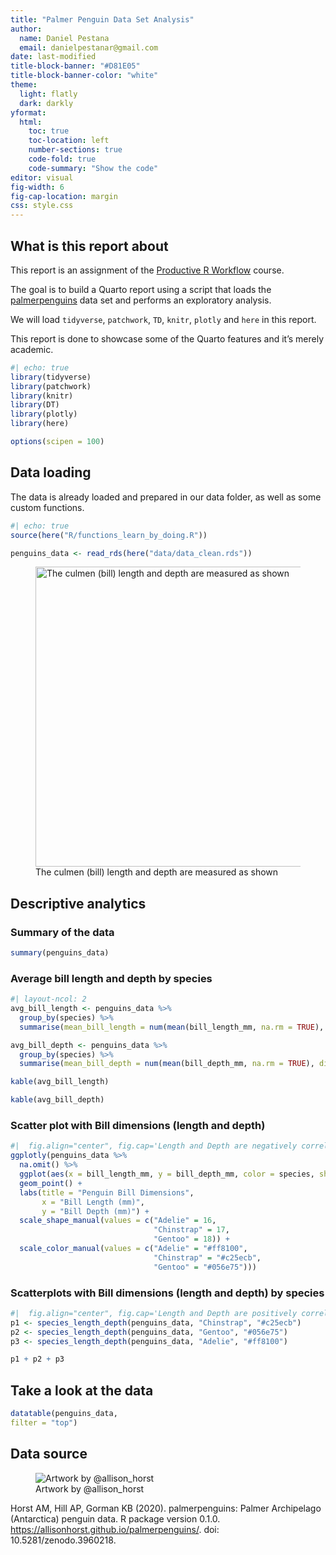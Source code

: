 ```yaml
---
title: "Palmer Penguin Data Set Analysis"
author:
  name: Daniel Pestana
  email: danielpestanar@gmail.com
date: last-modified
title-block-banner: "#D81E05"
title-block-banner-color: "white"
theme:
  light: flatly
  dark: darkly
yformat:
  html:
    toc: true
    toc-location: left
    number-sections: true
    code-fold: true
    code-summary: "Show the code"
editor: visual
fig-width: 6
fig-cap-location: margin
css: style.css
---
```


## What is this report about

This report is an assignment of the [Productive R Workflow](https://www.productive-r-workflow.com/) course.

The goal is to build a Quarto report using a script that loads the [palmerpenguins](https://allisonhorst.github.io/palmerpenguins/) data set and performs an exploratory analysis.

We will load `tidyverse`, `patchwork`, `TD`, `knitr`, `plotly` and `here` in this report.

::: {.callout-note title="Note" collapse="true"}
This report is done to showcase some of the Quarto features and it's merely academic.
:::

```r
#| echo: true
library(tidyverse)
library(patchwork)
library(knitr)
library(DT)
library(plotly)
library(here)

options(scipen = 100)

```

## Data loading

The data is already loaded and prepared in our data folder, as well as some custom functions.

```r
#| echo: true
source(here("R/functions_learn_by_doing.R"))

penguins_data <- read_rds(here("data/data_clean.rds"))

```

![The culmen (bill) length and depth are measured as shown](images/culmen_depth.png){fig-alt="Culmen depth diagram" fig-align="center" width="5in"}

## Descriptive analytics

### Summary of the data

```r
summary(penguins_data)
```

### Average bill length and depth by species

```r
#| layout-ncol: 2
avg_bill_length <- penguins_data %>%
  group_by(species) %>%
  summarise(mean_bill_length = num(mean(bill_length_mm, na.rm = TRUE), digits = 2))

avg_bill_depth <- penguins_data %>%
  group_by(species) %>%
  summarise(mean_bill_depth = num(mean(bill_depth_mm, na.rm = TRUE), digits = 2))

kable(avg_bill_length)

kable(avg_bill_depth)
```

### Scatter plot with Bill dimensions (length and depth)

```r
#|  fig.align="center", fig.cap='Length and Depth are negatively correlated when we look at all data points'
ggplotly(penguins_data %>%
  na.omit() %>%
  ggplot(aes(x = bill_length_mm, y = bill_depth_mm, color = species, shape = species)) +
  geom_point() + 
  labs(title = "Penguin Bill Dimensions",
       x = "Bill Length (mm)",
       y = "Bill Depth (mm)") +
  scale_shape_manual(values = c("Adelie" = 16,
                                "Chinstrap" = 17,
                                "Gentoo" = 18)) +
  scale_color_manual(values = c("Adelie" = "#ff8100",
                                "Chinstrap" = "#c25ecb",
                                "Gentoo" = "#056e75")))
```

### Scatterplots with Bill dimensions (length and depth) by species

```r
#|  fig.align="center", fig.cap='Length and Depth are positively correlated when we split them by species'
p1 <- species_length_depth(penguins_data, "Chinstrap", "#c25ecb")
p2 <- species_length_depth(penguins_data, "Gentoo", "#056e75")
p3 <- species_length_depth(penguins_data, "Adelie", "#ff8100")

p1 + p2 + p3
```

## Take a look at the data

```r
datatable(penguins_data,
filter = "top")
```

## Data source

![Artwork by \@allison_horst](https://allisonhorst.github.io/palmerpenguins/reference/figures/lter_penguins.png){fig-alt="Meet the Palmer penguins" fig-align="center"}

Horst AM, Hill AP, Gorman KB (2020). palmerpenguins: Palmer Archipelago (Antarctica) penguin data. R package version 0.1.0. <https://allisonhorst.github.io/palmerpenguins/>. doi: 10.5281/zenodo.3960218.
